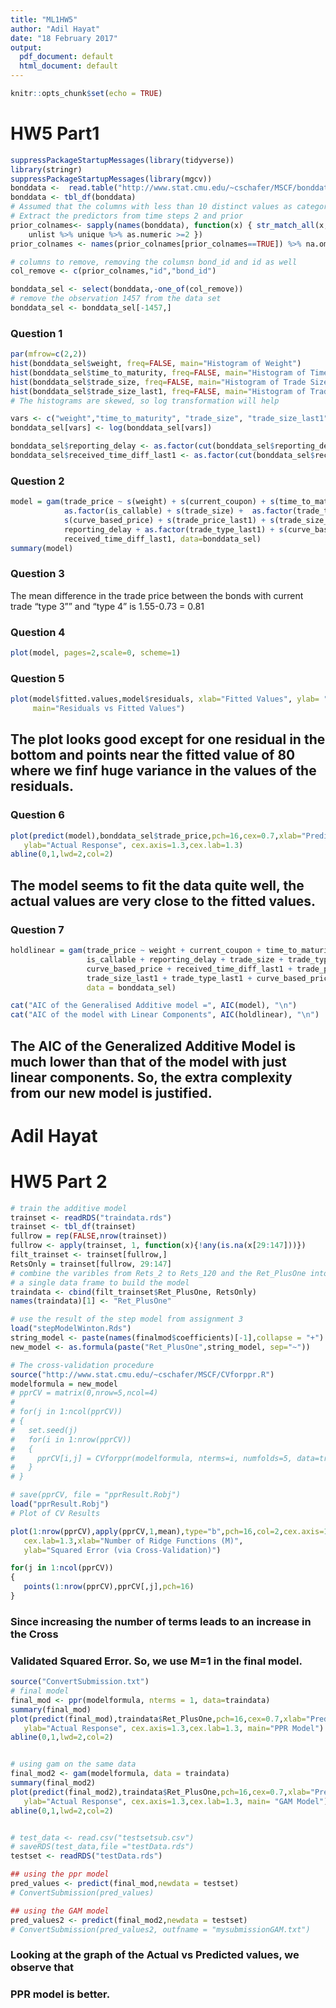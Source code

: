```yaml
---
title: "ML1HW5"
author: "Adil Hayat"
date: "18 February 2017"
output:
  pdf_document: default
  html_document: default
---
```


```r
knitr::opts_chunk$set(echo = TRUE)
```

# HW5 Part1
```r
suppressPackageStartupMessages(library(tidyverse))
library(stringr)
suppressPackageStartupMessages(library(mgcv))
bonddata <-  read.table("http://www.stat.cmu.edu/~cschafer/MSCF/bonddata.txt",sep=",", header=T)
bonddata <- tbl_df(bonddata)
# Assumed that the columns with less than 10 distinct values as categorical 
# Extract the predictors from time steps 2 and prior 
prior_colnames<- sapply(names(bonddata), function(x) { str_match_all(x, "[0-9]+") %>% 
    unlist %>% unique %>% as.numeric >=2 })
prior_colnames <- names(prior_colnames[prior_colnames==TRUE]) %>% na.omit %>% unique

# columns to remove, removing the columsn bond_id and id as well 
col_remove <- c(prior_colnames,"id","bond_id")

bonddata_sel <- select(bonddata,-one_of(col_remove))
# remove the observation 1457 from the data set
bonddata_sel <- bonddata_sel[-1457,]
```

### Question 1
```r
par(mfrow=c(2,2))
hist(bonddata_sel$weight, freq=FALSE, main="Histogram of Weight")
hist(bonddata_sel$time_to_maturity, freq=FALSE, main="Histogram of Time to Maturity")
hist(bonddata_sel$trade_size, freq=FALSE, main="Histogram of Trade Size")
hist(bonddata_sel$trade_size_last1, freq=FALSE, main="Histogram of Trade Size 1")
# The histograms are skewed, so log transformation will help

vars <- c("weight","time_to_maturity", "trade_size", "trade_size_last1")
bonddata_sel[vars] <- log(bonddata_sel[vars])

bonddata_sel$reporting_delay <- as.factor(cut(bonddata_sel$reporting_delay, c(-Inf,2,10,100,Inf)))
bonddata_sel$received_time_diff_last1 <- as.factor(cut(bonddata_sel$received_time_diff_last1, c(-Inf,500,75000,4000000,Inf)))
```

### Question 2
```r
model = gam(trade_price ~ s(weight) + s(current_coupon) + s(time_to_maturity) + 
            as.factor(is_callable) + s(trade_size) +  as.factor(trade_type) +  
            s(curve_based_price) + s(trade_price_last1) + s(trade_size_last1) + 
            reporting_delay + as.factor(trade_type_last1) + s(curve_based_price_last1) +   
            received_time_diff_last1, data=bonddata_sel)
summary(model)
```
### Question 3
The mean difference in the trade price between the bonds with current trade 
"type 3"" and "type 4" is 1.55-0.73 = 0.81

### Question 4
```r
plot(model, pages=2,scale=0, scheme=1)
```

### Question 5
```r
plot(model$fitted.values,model$residuals, xlab="Fitted Values", ylab= "Residuals",
     main="Residuals vs Fitted Values")
```
## The plot looks good except for one residual in the bottom and points near the fitted value of 80 where we finf huge variance in the values of the residuals.


### Question 6
```r
plot(predict(model),bonddata_sel$trade_price,pch=16,cex=0.7,xlab="Predicted Value",
   ylab="Actual Response", cex.axis=1.3,cex.lab=1.3)
abline(0,1,lwd=2,col=2)
```
## The model seems to fit the data quite well, the actual values are very close to the fitted values.

### Question 7
```r
holdlinear = gam(trade_price ~ weight + current_coupon + time_to_maturity + 
                 is_callable + reporting_delay + trade_size + trade_type + 
                 curve_based_price + received_time_diff_last1 + trade_price_last1 + 
                 trade_size_last1 + trade_type_last1 + curve_based_price_last1,
                 data = bonddata_sel)

cat("AIC of the Generalised Additive model =", AIC(model), "\n")
cat("AIC of the model with Linear Components", AIC(holdlinear), "\n")
```
## The AIC of the Generalized Additive Model is much lower than that of the model with just linear components. So, the extra complexity from our new model is justified.


\newpage
# Adil Hayat
# HW5 Part 2
```r
# train the additive model
trainset <- readRDS("traindata.rds")
trainset <- tbl_df(trainset)
fullrow = rep(FALSE,nrow(trainset))
fullrow <- apply(trainset, 1, function(x){!any(is.na(x[29:147]))})
filt_trainset <- trainset[fullrow,]
RetsOnly = trainset[fullrow, 29:147]
# combine the varibles from Rets_2 to Rets_120 and the Ret_PlusOne into 
# a single data frame to build the model
traindata <- cbind(filt_trainset$Ret_PlusOne, RetsOnly)
names(traindata)[1] <- "Ret_PlusOne"

# use the result of the step model from assignment 3
load("stepModelWinton.Rds")
string_model <- paste(names(finalmod$coefficients)[-1],collapse = "+")
new_model <- as.formula(paste("Ret_PlusOne",string_model, sep="~"))

# The cross-validation procedure
source("http://www.stat.cmu.edu/~cschafer/MSCF/CVforppr.R")
modelformula = new_model
# pprCV = matrix(0,nrow=5,ncol=4)
# 
# for(j in 1:ncol(pprCV))
# {
#   set.seed(j)
#   for(i in 1:nrow(pprCV))
#   {
#     pprCV[i,j] = CVforppr(modelformula, nterms=i, numfolds=5, data=traindata)
#   }
# }

# save(pprCV, file = "pprResult.Robj")
load("pprResult.Robj")
# Plot of CV Results

plot(1:nrow(pprCV),apply(pprCV,1,mean),type="b",pch=16,col=2,cex.axis=1.3,
   cex.lab=1.3,xlab="Number of Ridge Functions (M)",
   ylab="Squared Error (via Cross-Validation)")

for(j in 1:ncol(pprCV))
{
   points(1:nrow(pprCV),pprCV[,j],pch=16)
}

```
### Since increasing the number of terms leads to an increase in the Cross 
###  Validated Squared Error. So, we use M=1 in the final model.  
```r
source("ConvertSubmission.txt")
# final model
final_mod <- ppr(modelformula, nterms = 1, data=traindata)
summary(final_mod)
plot(predict(final_mod),traindata$Ret_PlusOne,pch=16,cex=0.7,xlab="Predicted Value",
   ylab="Actual Response", cex.axis=1.3,cex.lab=1.3, main="PPR Model")
abline(0,1,lwd=2,col=2)


# using gam on the same data
final_mod2 <- gam(modelformula, data = traindata)
summary(final_mod2)
plot(predict(final_mod2),traindata$Ret_PlusOne,pch=16,cex=0.7,xlab="Predicted Value",
   ylab="Actual Response", cex.axis=1.3,cex.lab=1.3, main= "GAM Model")
abline(0,1,lwd=2,col=2)


# test_data <- read.csv("testsetsub.csv")
# saveRDS(test_data,file ="testData.rds")
testset <- readRDS("testData.rds")

## using the ppr model
pred_values <- predict(final_mod,newdata = testset)
# ConvertSubmission(pred_values)

## using the GAM model
pred_values2 <- predict(final_mod2,newdata = testset)
# ConvertSubmission(pred_values2, outfname = "mysubmissionGAM.txt")
```
### Looking at the graph of the Actual vs Predicted values, we observe that 
### PPR model is better.